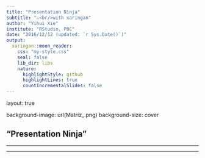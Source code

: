 ```yaml
---
title: "Presentation Ninja"
subtitle: "⚔<br/>with xaringan"
author: "Yihui Xie"
institute: "RStudio, PBC"
date: "2016/12/12 (updated: `r Sys.Date()`)"
output:
  xaringan::moon_reader:
    css: "my-style.css"
    seal: false
    lib_dir: libs
    nature:
      highlightStyle: github
      highlightLines: true
      countIncrementalSlides: false
---
```

layout: true

background-image: url(Matriz_.png)
background-size: cover

"Presentation Ninja"
---

---

---
